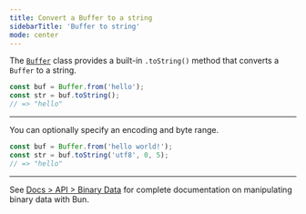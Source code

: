 ```yaml
---
title: Convert a Buffer to a string
sidebarTitle: 'Buffer to string'
mode: center
---
```


The [`Buffer`](https://nodejs.org/api/buffer.html) class provides a built-in `.toString()` method that converts a `Buffer` to a string.

```ts
const buf = Buffer.from('hello');
const str = buf.toString();
// => "hello"
```

---

You can optionally specify an encoding and byte range.

```ts
const buf = Buffer.from('hello world!');
const str = buf.toString('utf8', 0, 5);
// => "hello"
```

---

See [Docs > API > Binary Data](https://bun.com/docs/api/binary-data#conversion) for complete documentation on manipulating binary data with Bun.
